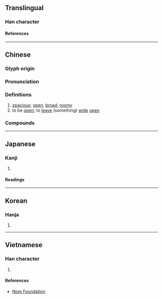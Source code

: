 {{character info/new}}
==Translingual==

===Han character===
{{Han char|rn=66|rad=攴|as=08|sn=12|four=98240|canj=FBOK,XFBOK|ids=⿰尚攵(GHTV),⿰尙攵(JK)}}

====References====
{{Han ref|kx=0472.120|dkj=13246|dj=0825.010|hdz=21467.030|uh=655E}}

----

==Chinese==
{{zh-forms|alt=僘}}

===Glyph origin===
{{Han etym}}

===Pronunciation===
{{zh-pron
|m=chǎng
|c=cong2
|mn=qz,xm:chhióng/zz:chhiáng
|mc=y
|oc=y
|cat=a,v
}}

===Definitions===
{{zh-hanzi}}

# [[spacious]]; [[open]]; [[broad]]; [[roomy]]
# to be [[open]]; to [[leave]] (something) [[wide]] [[open]]

===Compounds===
{{zh-der|宏敞|寬敞|嘴敞|張敞畫眉|幽敞|畫眉張敞|敞車|敞篷車|敞田|敞開兒|敞快|敞開|明淨敞亮|敞地|敞懷|欒櫨宏敞|敞口兒|敞笑兒|敞廳|敞亮|高冠敞袖|顯敞|開敞地|軒敞|高敞}}

----

==Japanese==

===Kanji===
{{ja-kanji|grade=|rs=攴08}}

# {{defn|lang=ja|sort=攴08}}

====Readings====
{{ja-readings
|goon=しょう
|kanon=しょう
|kun=たかい, ほがらか
}}

----

==Korean==

===Hanja===
{{ko-hanja|창}}

# {{defn|lang=ko|sort=攴08}}

----

==Vietnamese==

===Han character===
{{vi-readings|rs=攴08|reading=sưởng}}

# {{defn|lang=vi|sort=攴08}}

====References====
* [http://nomfoundation.org/common/nom_details.php?codepoint=655e Nom Foundation]